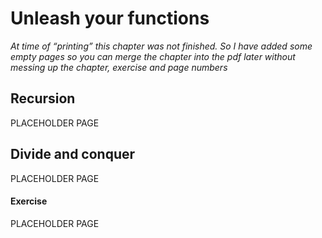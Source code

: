 
<!-- TODO: write recursion chapter -->
<!-- Serve to make you understnad exactly how functions work. If you understand recursion, you will undertand functions too. -->

# Unleash your functions

*At time of "printing" this chapter was not finished. So I have added some empty pages so you can merge the chapter into the pdf later without messing up the chapter, exercise and page numbers*

<!-- $$f(x) = f(x-1)$$ {#eq:some_label}

Equation [@eq:some_label] -->

## Recursion {.unnumbered}

PLACEHOLDER PAGE

\pagebreak

## Divide and conquer {.unnumbered}

PLACEHOLDER PAGE

\pagebreak

#### Exercise 

PLACEHOLDER PAGE

